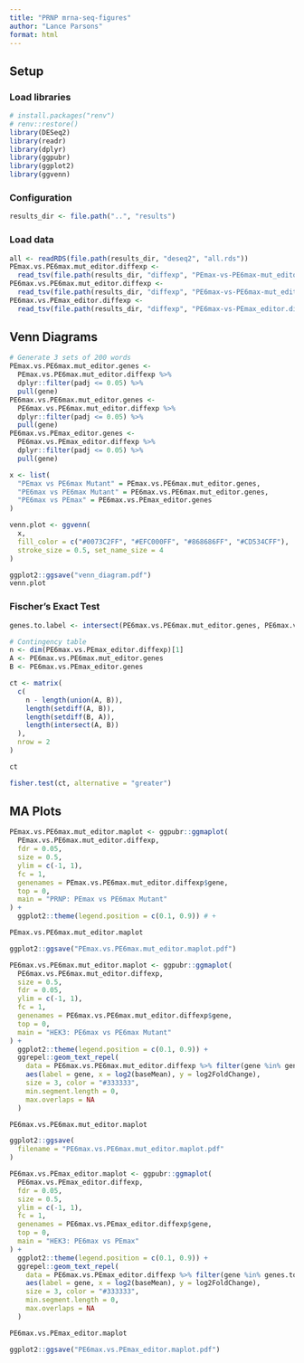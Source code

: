```yaml
---
title: "PRNP mrna-seq-figures"
author: "Lance Parsons"
format: html
---
```


## Setup

### Load libraries

```r
# install.packages("renv")
# renv::restore()
library(DESeq2)
library(readr)
library(dplyr)
library(ggpubr)
library(ggplot2)
library(ggvenn)
```

### Configuration

```r
results_dir <- file.path("..", "results")
```

### Load data

```r
all <- readRDS(file.path(results_dir, "deseq2", "all.rds"))
PEmax.vs.PE6max.mut_editor.diffexp <-
  read_tsv(file.path(results_dir, "diffexp", "PEmax-vs-PE6max-mut_editor.diffexp.symbol.tsv"))
PE6max.vs.PE6max.mut_editor.diffexp <-
  read_tsv(file.path(results_dir, "diffexp", "PE6max-vs-PE6max-mut_editor.diffexp.symbol.tsv"))
PE6max.vs.PEmax_editor.diffexp <-
  read_tsv(file.path(results_dir, "diffexp", "PE6max-vs-PEmax_editor.diffexp.symbol.tsv"))
```

## Venn Diagrams

```r
# Generate 3 sets of 200 words
PEmax.vs.PE6max.mut_editor.genes <-
  PEmax.vs.PE6max.mut_editor.diffexp %>%
  dplyr::filter(padj <= 0.05) %>%
  pull(gene)
PE6max.vs.PE6max.mut_editor.genes <-
  PE6max.vs.PE6max.mut_editor.diffexp %>%
  dplyr::filter(padj <= 0.05) %>%
  pull(gene)
PE6max.vs.PEmax_editor.genes <-
  PE6max.vs.PEmax_editor.diffexp %>%
  dplyr::filter(padj <= 0.05) %>%
  pull(gene)

x <- list(
  "PEmax vs PE6max Mutant" = PEmax.vs.PE6max.mut_editor.genes,
  "PE6max vs PE6max Mutant" = PE6max.vs.PE6max.mut_editor.genes,
  "PE6max vs PEmax" = PE6max.vs.PEmax_editor.genes
)

venn.plot <- ggvenn(
  x,
  fill_color = c("#0073C2FF", "#EFC000FF", "#868686FF", "#CD534CFF"),
  stroke_size = 0.5, set_name_size = 4
)

ggplot2::ggsave("venn_diagram.pdf")
venn.plot
```

### Fischer's Exact Test

```r
genes.to.label <- intersect(PE6max.vs.PE6max.mut_editor.genes, PE6max.vs.PEmax_editor.genes)

# Contingency table
n <- dim(PE6max.vs.PEmax_editor.diffexp)[1]
A <- PE6max.vs.PE6max.mut_editor.genes
B <- PE6max.vs.PEmax_editor.genes

ct <- matrix(
  c(
    n - length(union(A, B)),
    length(setdiff(A, B)),
    length(setdiff(B, A)),
    length(intersect(A, B))
  ),
  nrow = 2
)

ct

fisher.test(ct, alternative = "greater")
```

## MA Plots

```r
PEmax.vs.PE6max.mut_editor.maplot <- ggpubr::ggmaplot(
  PEmax.vs.PE6max.mut_editor.diffexp,
  fdr = 0.05,
  size = 0.5,
  ylim = c(-1, 1),
  fc = 1,
  genenames = PEmax.vs.PE6max.mut_editor.diffexp$gene,
  top = 0,
  main = "PRNP: PEmax vs PE6max Mutant"
) +
  ggplot2::theme(legend.position = c(0.1, 0.9)) # +

PEmax.vs.PE6max.mut_editor.maplot

ggplot2::ggsave("PEmax.vs.PE6max.mut_editor.maplot.pdf")
```

```r
PE6max.vs.PE6max.mut_editor.maplot <- ggpubr::ggmaplot(
  PE6max.vs.PE6max.mut_editor.diffexp,
  size = 0.5,
  fdr = 0.05,
  ylim = c(-1, 1),
  fc = 1,
  genenames = PE6max.vs.PE6max.mut_editor.diffexp$gene,
  top = 0,
  main = "HEK3: PE6max vs PE6max Mutant"
) +
  ggplot2::theme(legend.position = c(0.1, 0.9)) +
  ggrepel::geom_text_repel(
    data = PE6max.vs.PE6max.mut_editor.diffexp %>% filter(gene %in% genes.to.label),
    aes(label = gene, x = log2(baseMean), y = log2FoldChange),
    size = 3, color = "#333333",
    min.segment.length = 0,
    max.overlaps = NA
  )

PE6max.vs.PE6max.mut_editor.maplot

ggplot2::ggsave(
  filename = "PE6max.vs.PE6max.mut_editor.maplot.pdf"
)
```


```r
PE6max.vs.PEmax_editor.maplot <- ggpubr::ggmaplot(
  PE6max.vs.PEmax_editor.diffexp,
  fdr = 0.05,
  size = 0.5,
  ylim = c(-1, 1),
  fc = 1,
  genenames = PE6max.vs.PEmax_editor.diffexp$gene,
  top = 0,
  main = "HEK3: PE6max vs PEmax"
) +
  ggplot2::theme(legend.position = c(0.1, 0.9)) +
  ggrepel::geom_text_repel(
    data = PE6max.vs.PEmax_editor.diffexp %>% filter(gene %in% genes.to.label),
    aes(label = gene, x = log2(baseMean), y = log2FoldChange),
    size = 3, color = "#333333",
    min.segment.length = 0,
    max.overlaps = NA
  )

PE6max.vs.PEmax_editor.maplot

ggplot2::ggsave("PE6max.vs.PEmax_editor.maplot.pdf")
```
